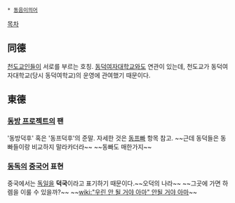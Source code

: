  * [[동음이의어]]
[[목차]]
== 同德 ==
[[천도교]]인들이 서로를 부르는 호칭. [[동덕여자대학교]]와도 연관이 있는데, 천도교가 동덕여자대학교(당시 동덕여학교)의 운영에 관여했기 때문이다.

== 東德 ==
=== [[동방 프로젝트]]의 팬 ===
'동방덕후' 혹은 '동프덕후'의 준말. 자세한 것은 [[동프빠]] 항목 참고. ~~근데 동덕들은 동빠들이랑 비교하지 말라카더라~~ ~~동빠도 매한가지~~

=== [[동독]]의 [[중국어]] 표현 ===
중국에서는 [[독일]]을 '''덕국'''이라고 표기하기 때문이다.~~오덕의 나라~~ ~~그곳에 가면 하렘을 이룰 수 있을까?~~ ~~[[wiki:"우린 안 될 거야 아마" 안될 거야 아마]]~~
